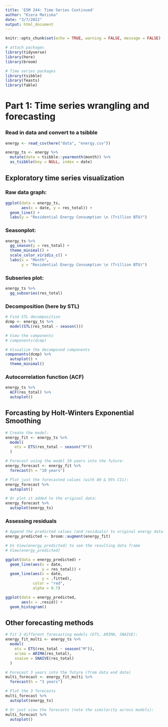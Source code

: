 ```yaml
---
title: 'ESM 244: Time Series Continued'
author: "Kiera Matiska"
date: "3/7/2022"
output: html_document
---
```


```r
knitr::opts_chunk$set(echo = TRUE, warning = FALSE, message = FALSE)

# attach packages
library(tidyverse)
library(here)
library(broom)

# Time series packages
library(tsibble)
library(feasts)
library(fable)
```

# Part 1: Time series wrangling and forecasting

### Read in data and convert to a tsibble

```r
energy <- read_csv(here("data", "energy.csv"))

energy_ts <- energy %>% 
  mutate(date = tsibble::yearmonth(month)) %>% 
  as_tsibble(key = NULL, index = date)
```

## Exploratory time series visualization {.tabset .tabset-fade}

### Raw data graph:

```r
ggplot(data = energy_ts,
       aes(x = date, y = res_total)) +
  geom_line() +
  labs(y = "Residential Energy Consumption \n (Trillion BTU)")
```

### Seasonplot:

```r
energy_ts %>% 
  gg_season(y = res_total) +
  theme_minimal() +
  scale_color_viridis_c() +
  labs(x = "Month",
       y = "Residential Energy Consumption \n (Trillion BTU)")
```

### Subseries plot:

```r
energy_ts %>% 
  gg_subseries(res_total)
```

### Decomposition (here by STL)

```r
# Find STL decomposition
dcmp <- energy_ts %>% 
  model(STL(res_total ~ season()))

# View the components
# components(dcmp)

# Visualize the decomposed components
components(dcmp) %>% 
  autoplot() +
  theme_minimal()
```

### Autocorrelation function (ACF)

```r
energy_ts %>% 
  ACF(res_total) %>% 
  autoplot()
```

## Forcasting by Holt-Winters Exponential Smoothing

```r
# Create the model:
energy_fit <- energy_ts %>% 
  model(
    ets = ETS(res_total ~ season("M"))
  )

# Forecast using the model 10 years into the future:
energy_forecast <- energy_fit %>% 
  forecast(h = "10 years")

# Plot just the forecasted values (with 80 & 95% CIs):
energy_forecast %>% 
  autoplot()

# Or plot it added to the original data:
energy_forecast %>% 
  autoplot(energy_ts)
```

### Assessing residuals

```r
# Append the predicted values (and residuals) to original energy data
energy_predicted <- broom::augment(energy_fit)

# Us View(energy_predicted) to see the resulting data frame
# View(energy_predicted)
```

```r
ggplot(data = energy_predicted) +
  geom_line(aes(x = date,
                y = res_total)) +
  geom_line(aes(x = date,
                y = .fitted),
            color = "red",
            alpha = 0.7)
```

```r
ggplot(data = energy_predicted,
       aes(x = .resid)) +
  geom_histogram()
```

## Other forecasting methods

```r
# Fit 3 different forecasting models (ETS, ARIMA, SNAIVE):
energy_fit_multi <- energy_ts %>% 
  model(
    ets = ETS(res_total ~ season("M")),
    arima = ARIMA(res_total),
    snaive = SNAIVE(res_total)
  )

# Forecast 3 years into the future (from data end date)
multi_forecast <- energy_fit_multi %>% 
  forecast(h = "3 years")

# Plot the 3 forecasts
multi_forecast %>% 
  autoplot(energy_ts)

# Or just view the forecasts (note the similarity across models):
multi_forecast %>% 
  autoplot()
```





